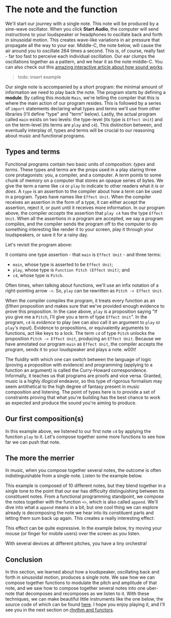 
# The note and the function

We'll start our journey with a single note. This note will be produced by a sine-wave oscillator. When you click **Start Audio**, the computer will send instructions to your loudspeaker or headphones to oscillate back and forth in sinusoidal motion. This creates wave-like variations in air pressure that propagate all the way to your ear. Middle-C, the note below, will cause the air around you to oscillate 264 times a second. This is, of course, really fast - far too fast to perceive each individual oscillation. Our ear clumps the oscillations together as a pattern, and we hear it as the note middle-C. You can also check out this [amazing interactive article about how sound works](https://pudding.cool/2018/02/waveforms/).

> todo: insert example

Our single note is accompanied by a short program: the minimal amount of information we need to play back the note. The program starts by defining a **module**. By calling this module `Main`, we're telling the compiler that this is where the main action of our program resides. This is followed by a series of `import` statements declaring what types and terms we'll use from other libraries (I'll define "type" and "term" below). Lastly, the actual program called `main` exists on two levels: the type-level (its type is `Effect Unit`) and on the term-level (its terms are `play` and `c4`). This distinction between, and eventually interplay of, types and terms will be crucial to our reasoning about music and functional programs.

## Types and terms

Functional programs contain two basic units of composition: _types_ and _terms_. These types and terms are the props used in a play staring three core protagonists: you, a compiler, and a computer. A _term_ points to some chunk of memory on a computer that stores an opaque series of bytes. We give the term a name like `c4` or `play` to indicate to other readers what it _is_ or _does_. A `type` is an assertion to the compiler about how a term can be used in a program. Types have names like `Effect Unit`. When the compiler receives an assertion in the form of a type, it can either accept the assertion, reject it, or punt until it receives more information. In our program above, the compiler _accepts_ the assertion that `play c4` has the type `Effect Unit`. When all the assertions in a program are accepted, we say a program compiles, and the compiler sends the program off to the computer to do something interesting like render it to your screen, play it through your loudspeakers, or save it for a rainy day.

Let's revisit the program above:

<Player player={eNote} code={simple} />

It contains one type assertion - that `main` is `Effect Unit` - and three terms:

- `main`, whose type is asserted to be `Effect Unit`;
- `play`, whose type is `Function Pitch (Effect Unit)`; and
- `c4`, whose type is `Pitch`.

Often times, when talking about functions, we'll use an infix notation of a right-pointing arrow `->`. So, `play` can be rewritten as `Pitch -> Effect Unit`.

When the compiler compiles the program, it treats every function as an _if/then_ proposition and makes sure that we've provided enough evidence to prove this proposition. In the case above, `play` is a proposition saying "If you give me a `Pitch`, I'll give you a term of type `Effect Unit`". In the program, `c4` is _evidence_ to play (we can also call it an argument to `play` or `play`'s input). Evidence to propositions, or equivalently arguments to functions, act like keys to a lock. The term `c4` of type `Pitch` unlocks the proposition `Pitch -> Effect Unit`, producing an `Effect Unit`. Because we have annotated our program `main` as `Effect Unit`, the compiler accepts the program, sends it to your loudspeaker and plays a note. w00t!

The fluidity with which one can switch between the language of logic (proving a proposition with evidence) and programming (applying to a function an argument) is called the Curry-Howard correspondence. Informally, it teaches us that programs are proofs and vice versa. Granted, music is a highly _illogical_ endeavor, so this type of rigorous formalism may seem antithetical to the high degree of fantasy present in music composition and listening. The point of types here is to provide a set of constraints proving that what you're building has the best chance to work as expected and produce the sound you're aiming to produce.

## Our first composition(s)

In this example above, we listened to our first note `c4` by applying the function `play` to it. Let's compose together some more functions to see how far we can push that note.

## The more the merrier

In music, when you compose together several notes, the outcome is often indistinguishable from a single note. Listen to the example below.

[]()

This example is composed of 10 different notes, but they blend together in a single tone to the point that our ear has difficulty distinguishing between its constituent notes. From a functional programming standpoint, we compose the notes together with the function `<>`, which is also called `append`.  We'll dive into what a `append` means in a bit, but one cool thing we can explore already is decomposing the note we hear into its constituent parts and letting them sum back up again. This creates a really interesting effect:

[]()

This effect can be quite expressive. In the example below, try moving your mouse (or finger for mobile users) over the screen as you listen.

[]()

With several devices at different pitches, you have a tiny orchestra!

## Conclusion

In this section, we learned about how a loudspeaker, oscillating back and forth in sinusoidal motion, produces a single note. We saw how we can compose together functions to modulate the pitch and amplitude of that note, and we saw how to compose together several notes into one uber-note that decomposes and recomposes as we listen to it. With these techniques, we can make beautiful little instruments like the one below, the source code of which can be found [here](). I hope you enjoy playing it, and I'll see you in the next section on [rhythm and functors]().
